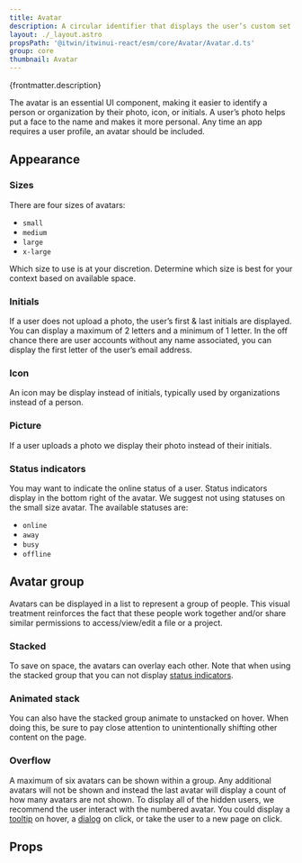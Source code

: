 ```yaml
---
title: Avatar
description: A circular identifier that displays the user’s custom set photo or the user’s first and last name initials.
layout: ./_layout.astro
propsPath: '@itwin/itwinui-react/esm/core/Avatar/Avatar.d.ts'
group: core
thumbnail: Avatar
---
```



<Placeholder componentPageName='core-avatar' />

<p>{frontmatter.description}</p>

<LiveExample src='Avatar.main.tsx'>
  <AllExamples.AvatarMainExample client:load />
</LiveExample>

The avatar is an essential UI component, making it easier to identify a person or organization by their photo, icon, or initials. A user’s photo helps put a face to the name and makes it more personal. Any time an app requires a user profile, an avatar should be included.

## Appearance

### Sizes

There are four sizes of avatars:

<LiveExample src='Avatar.sizes.tsx'>
  <AllExamples.AvatarSizesExample client:load />
</LiveExample>

- `small`
- `medium`
- `large`
- `x-large`

Which size to use is at your discretion. Determine which size is best for your context based on available space.

### Initials

If a user does not upload a photo, the user’s first & last initials are displayed. You can display a maximum of 2 letters and a minimum of 1 letter. In the off chance there are user accounts without any name associated, you can display the first letter of the user’s email address.

<LiveExample src='Avatar.initials.tsx'>
  <AllExamples.AvatarInitialsExample client:load />
</LiveExample>

### Icon

An icon may be display instead of initials, typically used by organizations instead of a person.

<LiveExample src='Avatar.icon.tsx'>
  <AllExamples.AvatarIconExample client:load />
</LiveExample>

### Picture

If a user uploads a photo we display their photo instead of their initials.

<LiveExample src='Avatar.picture.tsx'>
  <AllExamples.AvatarPictureExample client:load />
</LiveExample>

### Status indicators

You may want to indicate the online status of a user. Status indicators display in the bottom right of the avatar. We suggest not using statuses on the small size avatar. The available statuses are:

- `online`
- `away`
- `busy`
- `offline`

<LiveExample src='Avatar.statuses.tsx'>
  <AllExamples.AvatarStatusesExample client:load />
</LiveExample>

## Avatar group

Avatars can be displayed in a list to represent a group of people. This visual treatment reinforces the fact that these people work together and/or share similar permissions to access/view/edit a file or a project.

<LiveExample src='Avatar.group.tsx'>
  <AllExamples.AvatarGroupExample client:load />
</LiveExample>

### Stacked

To save on space, the avatars can overlay each other. Note that when using the stacked group that you can not display [status indicators](#status-indicators).

<LiveExample src='Avatar.groupstacked.tsx'>
  <AllExamples.AvatarGroupStackedExample client:load />
</LiveExample>

### Animated stack

You can also have the stacked group animate to unstacked on hover. When doing this, be sure to pay close attention to unintentionally shifting other content on the page.

<LiveExample src='Avatar.groupanimated.tsx'>
  <AllExamples.AvatarGroupAnimatedExample client:load />
</LiveExample>

### Overflow

A maximum of six avatars can be shown within a group. Any additional avatars will not be shown and instead the last avatar will display a count of how many avatars are not shown. To display all of the hidden users, we recommend the user interact with the numbered avatar. You could display a [tooltip](tooltip) on hover, a [dialog](dialog) on click, or take the user to a new page on click.

<LiveExample src='Avatar.groupoverflow.tsx'>
  <AllExamples.AvatarGroupOverflowExample client:load />
</LiveExample>

## Props

<PropsTable path={frontmatter.propsPath} />
